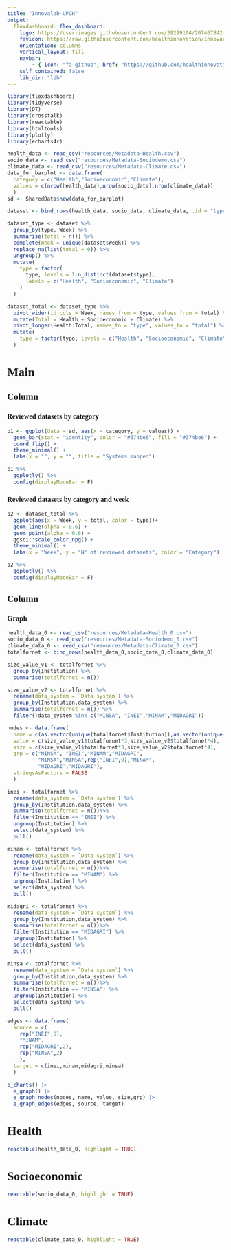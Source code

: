 ```yaml
---
title: "Innovalab-UPCH"
output: 
  flexdashboard::flex_dashboard:
    logo: https://user-images.githubusercontent.com/39299104/207467842-d92416da-c312-4a9c-9cbf-a23a93da6465.png
    favicon: https://raw.githubusercontent.com/healthinnovation/innovar/gh-pages/favicon.ico
    orientation: columns
    vertical_layout: fill
    navbar:
        - { icon: "fa-github", href: "https://github.com/healthinnovation", align: right}
    self_contained: false
    lib_dir: "lib"
---
```



<style>
@import url('https://fonts.googleapis.com/css2?family=Roboto+Slab&display=swap');
body{
    font-family: 'Roboto Slab', serif;
}

.navbar{
    padding-left: 28px;
}

.navbar-logo {
    margin-top: 2px;
    width: 36.5px;
    position: fixed;
    left: 2px;
    margin-bottom: 2px;
}

.navbar-inverse {
    background-color: #070807;
    border-color: #070807;
}
.navbar-inverse .navbar-brand {
    color: #ffffff;
}
.navbar-inverse .navbar-nav>.active>a, .navbar-inverse .navbar-nav>.active>a:hover, .navbar-inverse .navbar-nav>.active>a:focus {
    color: #ffffff;
    background-color: #ffffff2e;
}
.navbar-inverse .navbar-nav>li>a {
    color: #ffffff;
}
.navbar-inverse .navbar-brand:hover, .navbar-inverse .navbar-brand:focus {
    color: #ffffff;
    background-color: #ffffff00;
}
</style>


```r
library(flexdashboard)
library(tidyverse)
library(DT)
library(crosstalk)
library(reactable)
library(htmltools)
library(plotly)
library(echarts4r)
```

```r
health_data <- read_csv("resources/Metadata-Health.csv")
socio_data <- read_csv("resources/Metadata-Sociodemo.csv")
climate_data <- read_csv("resources/Metadata-Climate.csv")
data_for_barplot <- data.frame(
  category = c("Health","Socioeconomic","Climate"),
  values = c(nrow(health_data),nrow(socio_data),nrow(climate_data))
  ) 
sd <- SharedData$new(data_for_barplot)
```

```r
dataset <- bind_rows(health_data, socio_data, climate_data, .id = "type") 
```

```r
dataset_type <- dataset %>% 
  group_by(type, Week) %>% 
  summarise(total = n()) %>% 
  complete(Week = unique(dataset$Week)) %>% 
  replace_na(list(total = 0)) %>% 
  ungroup() %>% 
  mutate(
    type = factor(
      type, levels = 1:n_distinct(dataset$type), 
      labels = c("Health", "Socioeconomic", "Climate")
    )
  )
```
```r
dataset_total <- dataset_type %>% 
  pivot_wider(id_cols = Week, names_from = type, values_from = total) %>% 
  mutate(Total = Health + Socioeconomic + Climate) %>% 
  pivot_longer(Health:Total, names_to = "type", values_to = "total") %>% 
  mutate(
    type = factor(type, levels = c("Health", "Socioeconomic", "Climate", "Total"))
  )
```


Main {data-icon="fa fa-bar-chart"}
=====================================================================


Column {data-width=650}
-----------------------------------------------------------------------

### Reviewed datasets by category

```r
p1 <- ggplot(data = sd, aes(x = category, y = values)) + 
  geom_bar(stat = "identity", color = "#374be6", fill = "#374be6") + 
  coord_flip() +
  theme_minimal() + 
  labs(x = "", y = "", title = "Systems mapped")

p1 %>% 
  ggplotly() %>% 
  config(displayModeBar = F)
```

### Reviewed datasets by category and week
```r
p2 <- dataset_total %>% 
  ggplot(aes(x = Week, y = total, color = type))+
  geom_line(alpha = 0.6) +
  geom_point(alpha = 0.6) +
  ggsci::scale_color_npg() +
  theme_minimal() +
  labs(x = "Week", y = "N° of reviewed datasets", color = "Category")

p2 %>%
  ggplotly() %>%
  config(displayModeBar = F)
```

Column {data-width=350}
-----------------------------------------------------------------------

### Graph

```r
health_data_0 <- read_csv("resources/Metadata-Health_0.csv")
socio_data_0 <- read_csv("resources/Metadata-Sociodemo_0.csv")
climate_data_0 <- read_csv("resources/Metadata-Climate_0.csv")
totalfornet <- bind_rows(health_data_0,socio_data_0,climate_data_0)
```

```r
size_value_v1 <- totalfornet %>% 
  group_by(Institution) %>% 
  summarise(totalfornet = n())
```

```r
size_value_v2 <- totalfornet %>% 
  rename(data_system = `Data system`) %>% 
  group_by(Institution,data_system) %>% 
  summarise(totalfornet = n()) %>% 
  filter(!data_system %in% c("MINSA", "INEI","MINAM","MIDAGRI"))
```

```r
nodes <- data.frame(
  name = c(as.vector(unique(totalfornet$Institution)),as.vector(unique(totalfornet$`Data system`))),
  value = c(size_value_v1$totalfornet*3,size_value_v2$totalfornet*4),
  size = c(size_value_v1$totalfornet*3,size_value_v2$totalfornet*4),
  grp = c("MINSA", "INEI","MINAM","MIDAGRI",
          "MINSA","MINSA",rep("INEI",9),"MINAM",
          "MIDAGRI","MIDAGRI"),
  stringsAsFactors = FALSE
  )
```

```r
inei <- totalfornet %>% 
  rename(data_system = `Data system`) %>% 
  group_by(Institution,data_system) %>% 
  summarise(totalfornet = n())%>% 
  filter(Institution == "INEI") %>% 
  ungroup(Institution) %>% 
  select(data_system) %>%
  pull()
```

```r
minam <- totalfornet %>% 
  rename(data_system = `Data system`) %>% 
  group_by(Institution,data_system) %>% 
  summarise(totalfornet = n())%>% 
  filter(Institution == "MINAM") %>% 
  ungroup(Institution) %>% 
  select(data_system) %>%
  pull()
```

```r
midagri <- totalfornet %>% 
  rename(data_system = `Data system`) %>% 
  group_by(Institution,data_system) %>% 
  summarise(totalfornet = n())%>% 
  filter(Institution == "MIDAGRI") %>% 
  ungroup(Institution) %>% 
  select(data_system) %>%
  pull()
```

```r
minsa <- totalfornet %>% 
  rename(data_system = `Data system`) %>% 
  group_by(Institution,data_system) %>% 
  summarise(totalfornet = n())%>% 
  filter(Institution == "MINSA") %>% 
  ungroup(Institution) %>% 
  select(data_system) %>%
  pull()
```

```r
edges <- data.frame(
  source = c(
    rep("INEI",9),
    "MINAM",
    rep("MIDAGRI",2),
    rep("MINSA",2)
    ),
  target = c(inei,minam,midagri,minsa)
  )
```

```r
e_charts() |> 
  e_graph() |> 
  e_graph_nodes(nodes, name, value, size,grp) |> 
  e_graph_edges(edges, source, target)
```


Health {data-icon="fa fa-database"}
===============================================================

```r
reactable(health_data_0, highlight = TRUE)
```

Socioeconomic {data-icon="fa fa-database"}
===============================================================

```r
reactable(socio_data_0, highlight = TRUE)
```


Climate {data-icon="fa fa-database"}
===============================================================

```r
reactable(climate_data_0, highlight = TRUE)
```

